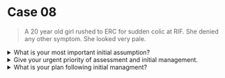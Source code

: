 # Case 08

> A 20 year old girl rushed to ERC for sudden colic at RIF. She denied any other symptom. She looked very pale.

<details>
<summary>What is your most important initial assumption?</summary>

Ruptured ectopic pregnancy

</details>

<details>
<summary>Give your urgent priority of assessment and initial management.</summary>

- Assessment:
  - Assess vital signs (Temperature, Blood pressure, Respiratory rate, Pulse rate, Urine output, SpO2)
- Initial management (Resuscitation)
  - Raised patient's feet
  - Clear airway (Jaw thrust, chin lift)
  - Patent breathing (Give O2 if SpO2 < 92%)
  - Assess IV line with 2 wide bore canulae
    - Give IV fluid
    - Blood grouping and matching
    - Reserve 4-6 units of blood
    - If necessary, blood transfusion
  - Assess GCS (Glasgow Coma Scale) and pupil size
  - Exposure to look for other injuries and bleeding
  - Urinary catheterization under aseptic condition

</details>

<details>
<summary>What is your plan following initial managment?</summary>

Consult to gynaecologist

</details>
